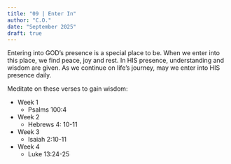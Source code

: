 ```yaml
---
title: "09 | Enter In"
author: "C.O."
date: "September 2025"
draft: true
---
```


Entering into GOD’s presence is a special place to be. When we enter into this place, we find peace, joy and rest. In HIS presence, understanding and wisdom are given. As we continue on life’s journey, may we enter into HIS presence daily.

Meditate on these verses to gain wisdom:

-   Week 1
    -   Psalms 100:4
-   Week 2
    -   Hebrews 4: 10-11
-   Week 3
    -   Isaiah 2:10-11
-   Week 4
    -   Luke 13:24-25

